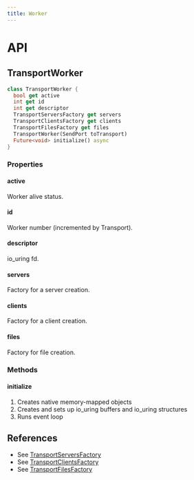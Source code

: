 ```yaml
---
title: Worker
---
```


# API

## TransportWorker

```dart title="Declaration"
class TransportWorker {
  bool get active 
  int get id
  int get descriptor
  TransportServersFactory get servers 
  TransportClientsFactory get clients 
  TransportFilesFactory get files 
  TransportWorker(SendPort toTransport)
  Future<void> initialize() async
}
```

### Properties

#### active

Worker alive status.

#### id

Worker number (incremented by Transport).

#### descriptor

io_uring fd.

#### servers

Factory for a server creation.

#### clients

Factory for a client creation.

#### files

Factory for file creation.

### Methods

#### initialize

1. Creates native memory-mapped objects 
2. Creates and sets up io_uring buffers and io_uring structures
3. Runs event loop

## References

* See [TransportServersFactory](server#TransportServersFactory)
* See [TransportClientsFactory](client#TransportClientsFactory)
* See [TransportFilesFactory](file#TransportFilesFactory)
